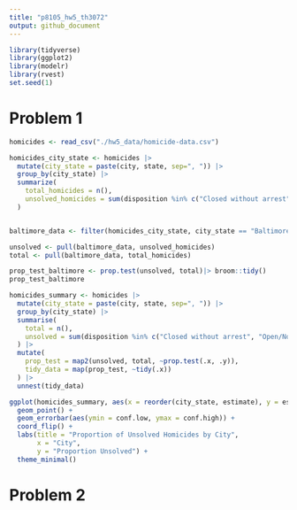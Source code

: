 ```yaml
---
title: "p8105_hw5_th3072"
output: github_document
---
```


```r
library(tidyverse)
library(ggplot2)
library(modelr)
library(rvest)
set.seed(1)
```

# Problem 1
```r
homicides <- read_csv("./hw5_data/homicide-data.csv")
```

```r
homicides_city_state <- homicides |>
  mutate(city_state = paste(city, state, sep=", ")) |>
  group_by(city_state) |>
  summarize(
    total_homicides = n(),
    unsolved_homicides = sum(disposition %in% c("Closed without arrest", "Open/No arrest"))
  )


baltimore_data <- filter(homicides_city_state, city_state == "Baltimore, MD")

unsolved <- pull(baltimore_data, unsolved_homicides)
total <- pull(baltimore_data, total_homicides)

prop_test_baltimore <- prop.test(unsolved, total)|> broom::tidy()
prop_test_baltimore

```


```r
homicides_summary <- homicides |>
  mutate(city_state = paste(city, state, sep=", ")) |>
  group_by(city_state) |>
  summarise(
    total = n(),
    unsolved = sum(disposition %in% c("Closed without arrest", "Open/No arrest")),
  ) |>
  mutate(
    prop_test = map2(unsolved, total, ~prop.test(.x, .y)),
    tidy_data = map(prop_test, ~tidy(.x))
  ) |>
  unnest(tidy_data)
```

```r
ggplot(homicides_summary, aes(x = reorder(city_state, estimate), y = estimate)) +
  geom_point() +
  geom_errorbar(aes(ymin = conf.low, ymax = conf.high)) +
  coord_flip() +
  labs(title = "Proportion of Unsolved Homicides by City",
       x = "City",
       y = "Proportion Unsolved") +
  theme_minimal()
```

# Problem 2